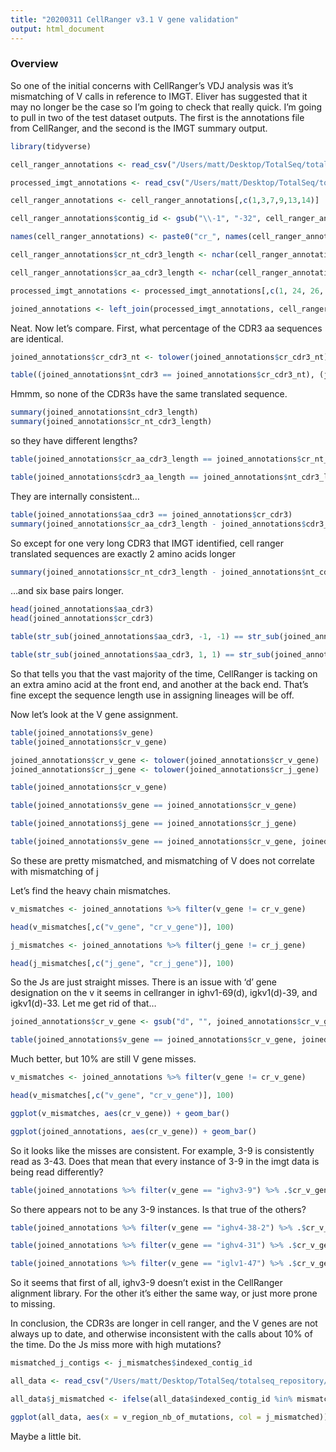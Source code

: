 ```yaml
---
title: "20200311 CellRanger v3.1 V gene validation"
output: html_document
---
```


### Overview

So one of the initial concerns with CellRanger's VDJ analysis was it's mismatching of V calls in reference to IMGT. Eliver has suggested that it may no longer be the case so I'm going to check that really quick. I'm going to pull in two of the test dataset outputs. The first is the annotations file from CellRanger, and the second is the IMGT summary output.

```r
library(tidyverse)

cell_ranger_annotations <- read_csv("/Users/matt/Desktop/TotalSeq/totalseq_repository/test_data/cellranger_vdj_outs/BM3_all_contig_annotations.csv")

processed_imgt_annotations <- read_csv("/Users/matt/Desktop/TotalSeq/totalseq_repository/test_data/imgt_vdj_outs/summary_files/superrseq_outs/superrseq_processed_imgt_output.index_32.csv")

cell_ranger_annotations <- cell_ranger_annotations[,c(1,3,7,9,13,14)]

cell_ranger_annotations$contig_id <- gsub("\\-1", "-32", cell_ranger_annotations$contig_id)

names(cell_ranger_annotations) <- paste0("cr_", names(cell_ranger_annotations))

cell_ranger_annotations$cr_nt_cdr3_length <- nchar(cell_ranger_annotations$cr_cdr3_nt)

cell_ranger_annotations$cr_aa_cdr3_length <- nchar(cell_ranger_annotations$cr_cdr3)

processed_imgt_annotations <- processed_imgt_annotations[,c(1, 24, 26, 30, 32, 45, 48, 70, 73)]

joined_annotations <- left_join(processed_imgt_annotations, cell_ranger_annotations, by = c("indexed_contig_id" = "cr_contig_id"))

```

Neat. Now let's compare. First, what percentage of the CDR3 aa sequences are identical.

```r

joined_annotations$cr_cdr3_nt <- tolower(joined_annotations$cr_cdr3_nt)

table((joined_annotations$nt_cdr3 == joined_annotations$cr_cdr3_nt), (joined_annotations$aa_cdr3 == joined_annotations$cr_cdr3))

```

Hmmm, so none of the CDR3s have the same translated sequence.

```r

summary(joined_annotations$nt_cdr3_length)
summary(joined_annotations$cr_nt_cdr3_length)

```

so they have different lengths?

```r

table(joined_annotations$cr_aa_cdr3_length == joined_annotations$cr_nt_cdr3_length/3)

table(joined_annotations$cdr3_aa_length == joined_annotations$nt_cdr3_length/3)

```

They are internally consistent...


```r

table(joined_annotations$aa_cdr3 == joined_annotations$cr_cdr3)
summary(joined_annotations$cr_aa_cdr3_length - joined_annotations$cdr3_aa_length)

```

So except for one very long CDR3 that IMGT identified, cell ranger translated sequences are exactly 2 amino acids longer

```r

summary(joined_annotations$cr_nt_cdr3_length - joined_annotations$nt_cdr3_length)

```

...and six base pairs longer.

```r

head(joined_annotations$aa_cdr3)
head(joined_annotations$cr_cdr3)

table(str_sub(joined_annotations$aa_cdr3, -1, -1) == str_sub(joined_annotations$cr_cdr3, -2,-2))

table(str_sub(joined_annotations$aa_cdr3, 1, 1) == str_sub(joined_annotations$cr_cdr3, 2,2))

```

So that tells you that the vast majority of the time, CellRanger is tacking on an extra amino acid at the front end, and another at the back end. That's fine except the sequence length use in assigning lineages will be off.

Now let's look at the V gene assignment.

```r

table(joined_annotations$v_gene)
table(joined_annotations$cr_v_gene)

joined_annotations$cr_v_gene <- tolower(joined_annotations$cr_v_gene)
joined_annotations$cr_j_gene <- tolower(joined_annotations$cr_j_gene)

table(joined_annotations$cr_v_gene)

table(joined_annotations$v_gene == joined_annotations$cr_v_gene)

table(joined_annotations$j_gene == joined_annotations$cr_j_gene)

table(joined_annotations$v_gene == joined_annotations$cr_v_gene, joined_annotations$j_gene == joined_annotations$cr_j_gene)


```

So these are pretty mismatched, and mismatching of V does not correlate with mismatching of j

Let's find the heavy chain mismatches.

```r

v_mismatches <- joined_annotations %>% filter(v_gene != cr_v_gene)

head(v_mismatches[,c("v_gene", "cr_v_gene")], 100)

j_mismatches <- joined_annotations %>% filter(j_gene != cr_j_gene)

head(j_mismatches[,c("j_gene", "cr_j_gene")], 100)

```

So the Js are just straight misses. There is an issue with 'd' gene designation on the v it seems in cellranger in ighv1-69(d), igkv1(d)-39, and igkv1(d)-33. Let me get rid of that...

```r

joined_annotations$cr_v_gene <- gsub("d", "", joined_annotations$cr_v_gene)

table(joined_annotations$v_gene == joined_annotations$cr_v_gene, joined_annotations$j_gene == joined_annotations$cr_j_gene)

```

Much better, but 10% are still V gene misses.

```r

v_mismatches <- joined_annotations %>% filter(v_gene != cr_v_gene)

head(v_mismatches[,c("v_gene", "cr_v_gene")], 100)

ggplot(v_mismatches, aes(cr_v_gene)) + geom_bar()

ggplot(joined_annotations, aes(cr_v_gene)) + geom_bar()

```

So it looks like the misses are consistent. For example, 3-9 is consistently read as 3-43. Does that mean that every instance of 3-9 in the imgt data is being read differently?

```r

table(joined_annotations %>% filter(v_gene == "ighv3-9") %>% .$cr_v_gene)

```

So there appears not to be any 3-9 instances. Is that true of the others?

```r

table(joined_annotations %>% filter(v_gene == "ighv4-38-2") %>% .$cr_v_gene)

table(joined_annotations %>% filter(v_gene == "ighv4-31") %>% .$cr_v_gene)

table(joined_annotations %>% filter(v_gene == "iglv1-47") %>% .$cr_v_gene)

```

So it seems that first of all, ighv3-9 doesn't exist in the CellRanger alignment library. For the other it's either the same way, or just more prone to missing.

In conclusion, the CDR3s are longer in cell ranger, and the V genes are not always up to date, and otherwise inconsistent with the calls about 10% of the time. Do the Js miss more with high mutations?

```r

mismatched_j_contigs <- j_mismatches$indexed_contig_id

all_data <- read_csv("/Users/matt/Desktop/TotalSeq/totalseq_repository/test_data/imgt_vdj_outs/summary_files/lineage_processed_data.csv")

all_data$j_mismatched <- ifelse(all_data$indexed_contig_id %in% mismatched_j_contigs, TRUE, FALSE)

ggplot(all_data, aes(x = v_region_nb_of_mutations, col = j_mismatched)) + geom_density(bw = 4)

```

Maybe a little bit.

























